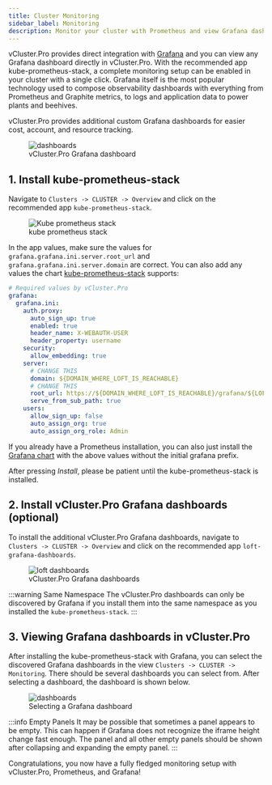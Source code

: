 ```yaml
---
title: Cluster Monitoring
sidebar_label: Monitoring
description: Monitor your cluster with Prometheus and view Grafana dashboards in the Platform UI.
---
```


vCluster.Pro provides direct integration with [Grafana](https://grafana.com/) and you can view any Grafana dashboard directly in vCluster.Pro. With the recommended app kube-prometheus-stack, a complete monitoring setup can be enabled in your cluster with a single click.
Grafana itself is the most popular technology used to compose observability dashboards with everything from Prometheus and Graphite metrics, to logs and application data to power plants and beehives.

vCluster.Pro provides additional custom Grafana dashboards for easier cost, account, and resource tracking.

<figure class="frame">
  <img
    src="/docs/media/v1/ui/clusters/monitoring-loft-dashboards-view.png"
    alt="dashboards"
  />
  <figcaption>vCluster.Pro Grafana dashboard</figcaption>
</figure>

## 1. Install kube-prometheus-stack

Navigate to `Clusters -> CLUSTER -> Overview` and click on the recommended app `kube-prometheus-stack`.

<figure class="frame">
  <img
    src="/docs/media/v1/ui/clusters/monitoring-kube-prometheus-stack.png"
    alt="Kube prometheus stack"
  />
  <figcaption>kube prometheus stack</figcaption>
</figure>

In the app values, make sure the values for `grafana.grafana.ini.server.root_url` and `grafana.grafana.ini.server.domain` are correct. You can also add any values the chart [kube-prometheus-stack](https://github.com/prometheus-community/helm-charts/tree/main/charts/kube-prometheus-stack) supports:

```yaml
# Required values by vCluster.Pro
grafana:
  grafana.ini:
    auth.proxy:
      auto_sign_up: true
      enabled: true
      header_name: X-WEBAUTH-USER
      header_property: username
    security:
      allow_embedding: true
    server:
      # CHANGE THIS
      domain: ${DOMAIN_WHERE_LOFT_IS_REACHABLE}
      # CHANGE THIS
      root_url: https://${DOMAIN_WHERE_LOFT_IS_REACHABLE}/grafana/${LOFT_CLUSTER_NAME}/
      serve_from_sub_path: true
    users:
      allow_sign_up: false
      auto_assign_org: true
      auto_assign_org_role: Admin
```

If you already have a Prometheus installation, you can also just install the [Grafana chart](https://github.com/grafana/helm-charts/tree/main/charts/grafana) with the above values without the initial grafana prefix.

After pressing _Install_, please be patient until the kube-prometheus-stack is installed.

## 2. Install vCluster.Pro Grafana dashboards (optional)

To install the additional vCluster.Pro Grafana dashboards, navigate to `Clusters -> CLUSTER -> Overview` and click on the recommended app `loft-grafana-dashboards`.

<figure class="frame">
  <img
    src="/docs/media/v1/ui/clusters/monitoring-loft-dashboards.png"
    alt="loft dashboards"
  />
  <figcaption>vCluster.Pro Grafana dashboards</figcaption>
</figure>

:::warning Same Namespace
The vCluster.Pro dashboards can only be discovered by Grafana if you install them into the same namespace as you installed the `kube-prometheus-stack`.
:::

## 3. Viewing Grafana dashboards in vCluster.Pro

After installing the kube-prometheus-stack with Grafana, you can select the discovered Grafana dashboards in the view `Clusters -> CLUSTER -> Monitoring`. There should be several dashboards you can select from. After selecting a dashboard, the dashboard is shown below.

<figure class="frame">
  <img
    src="/docs/media/v1/ui/clusters/monitoring-dashboards.png"
    alt="dashboards"
  />
  <figcaption>Selecting a Grafana dashboard</figcaption>
</figure>

:::info Empty Panels
It may be possible that sometimes a panel appears to be empty. This can happen if Grafana does not recognize the iframe height change fast enough. The panel and all other empty panels should be shown after collapsing and expanding the empty panel.
:::

Congratulations, you now have a fully fledged monitoring setup with vCluster.Pro, Prometheus, and Grafana!
